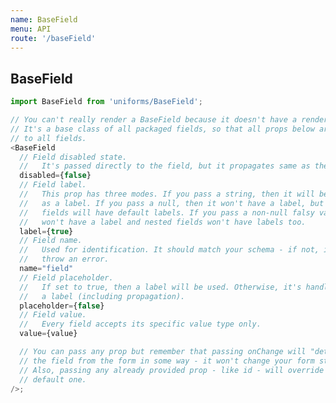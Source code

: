 ```yaml
---
name: BaseField
menu: API
route: '/baseField'
---
```


## BaseField

```js
import BaseField from 'uniforms/BaseField';

// You can't really render a BaseField because it doesn't have a render method.
// It's a base class of all packaged fields, so that all props below are available
// to all fields.
<BaseField
  // Field disabled state.
  //   It's passed directly to the field, but it propagates same as the label.
  disabled={false}
  // Field label.
  //   This prop has three modes. If you pass a string, then it will be used
  //   as a label. If you pass a null, then it won't have a label, but nested
  //   fields will have default labels. If you pass a non-null falsy value, it
  //   won't have a label and nested fields won't have labels too.
  label={true}
  // Field name.
  //   Used for identification. It should match your schema - if not, it will
  //   throw an error.
  name="field"
  // Field placeholder.
  //   If set to true, then a label will be used. Otherwise, it's handled like
  //   a label (including propagation).
  placeholder={false}
  // Field value.
  //   Every field accepts its specific value type only.
  value={value}

  // You can pass any prop but remember that passing onChange will "detach"
  // the field from the form in some way - it won't change your form state.
  // Also, passing any already provided prop - like id - will override the
  // default one.
/>;
```
